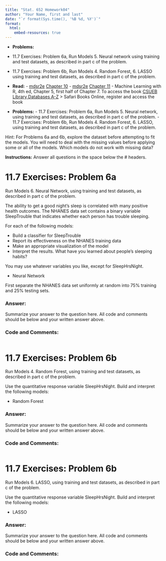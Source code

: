 ```yaml
---
title: "Stat. 652 Homework04"
author: "Your Name, first and last"
date: "`r format(Sys.time(), '%B %d, %Y')`"
format: 
  html:
    embed-resources: true
---
```



- **Problems:**
- 11.7 Exercises: Problem 6a, Run Models 5. Neural network using training and test datasets, as described in part c of the problem.
- 11.7 Exercises: Problem 6b, Run Models 4. Random Forest, 6. LASSO using training and test datasets, as described in part c of the problem.






- **Read:** 
       - [mdsr2e](https://mdsr-book.github.io/mdsr2e/) [Chapter 10](https://mdsr-book.github.io/mdsr2e/ch-modeling.html)
       - [mdsr2e](https://mdsr-book.github.io/mdsr2e/) [Chapter 11](https://mdsr-book.github.io/mdsr2e/ch-learningI.html)
       - Machine Learning with R, 4th ed, Chapter 5, first half of Chapter 7.  To access the book [CSUEB Library Databases A-Z](https://library.csueastbay.edu/az.php?a=s) > Safari Books Online, register and access the book
- **Problems:**
       - 11.7 Exercises: Problem 6a, Run Models 5. Neural network, using training and test datasets, as described in part c of the problem.
       - 11.7 Exercises: Problem 6b, Run Models 4. Random Forest, 6. LASSO, using training and test datasets, as described in part c of the problem.


Hint: For Problems 6a and 6b, explore the dataset before attempting to fit the models.  You will need to deal with the missing values before applying some or all of the models.  Which models do not work with missing data?

**Instructions:** Answer all questions in the space below the # headers.

# 11.7 Exercises: Problem 6a

Run Models 6. Neural Network, using training and test datasets, as described in part c of the problem.

The ability to get a good night’s sleep is correlated with many positive health outcomes. The NHANES data set contains a binary variable SleepTrouble that indicates whether each person has trouble sleeping.

For each of the following models:

- Build a classifier for SleepTrouble
- Report its effectiveness on the NHANES training data
- Make an appropriate visualization of the model
- Interpret the results. What have you learned about people’s sleeping habits?

You may use whatever variables you like, except for SleepHrsNight.

- Neural Network

First separate the NHANES data set uniformly at random into 75% training and 25% testing sets. 

### **Answer:**

Summarize your answer to the question here.  All code and comments should be below and your written answer above.

### **Code and Comments:**

```r

```

# 11.7 Exercises: Problem 6b

Run Models 4. Random Forest, using training and test datasets, as described in part c of the problem.

Use the quantitative response variable SleepHrsNight. Build and interpret the following models:

- Random Forest

### **Answer:**

Summarize your answer to the question here.  All code and comments should be below and your written answer above.

### **Code and Comments:**

```r

```

# 11.7 Exercises: Problem 6b

Run Models 6. LASSO, using training and test datasets, as described in part c of the problem.

Use the quantitative response variable SleepHrsNight. Build and interpret the following models:

- LASSO

### **Answer:**

Summarize your answer to the question here.  All code and comments should be below and your written answer above.

### **Code and Comments:**

```r

```





